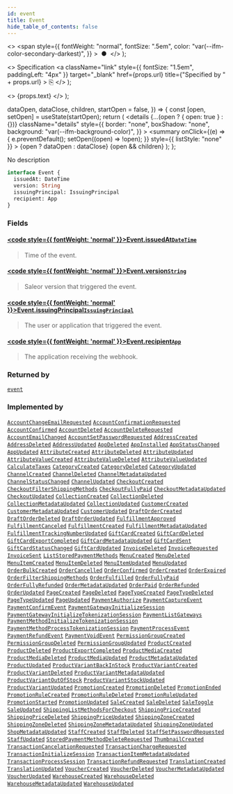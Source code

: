 ```yaml
---
id: event
title: Event
hide_table_of_contents: false
---
```


  <>
    <span
      style={{
        fontWeight: "normal",
        fontSize: ".5em",
        color: "var(--ifm-color-secondary-darkest)",
      }}
    >
      &nbsp;●&nbsp;
    </span>
  </>
);

  <>
    Specification
    <a
      className="link"
      style={{ fontSize: "1.5em", paddingLeft: "4px" }}
      target="\_blank"
      href={props.url}
      title={"Specified by " + props.url}
    >
      ⎘
    </a>
  </>
);

  <>
    <span className={props.class}>{props.text}</span>
  </>
);


  dataOpen,
  dataClose,
  children,
  startOpen = false,
}) => {
  const [open, setOpen] = useState(startOpen);
  return (
    <details
      {...(open ? { open: true } : {})}
      className="details"
      style={{
        border: "none",
        boxShadow: "none",
        background: "var(--ifm-background-color)",
      }}
    >
      <summary
        onClick={(e) => {
          e.preventDefault();
          setOpen((open) => !open);
        }}
        style={{ listStyle: "none" }}
      >
        {open ? dataOpen : dataClose}
      </summary>
      {open && children}
    </details>
  );
};

No description

```graphql
interface Event {
  issuedAt: DateTime
  version: String
  issuingPrincipal: IssuingPrincipal
  recipient: App
}
```

### Fields

#### [<code style={{ fontWeight: 'normal' }}>Event.<b>issuedAt</b></code>](#)<Bullet />[`DateTime`](../../../api-reference/miscellaneous/scalars/date-time) <Badge class="badge badge--secondary" text="scalar"/>

> Time of the event.

#### [<code style={{ fontWeight: 'normal' }}>Event.<b>version</b></code>](#)<Bullet />[`String`](../../../api-reference/miscellaneous/scalars/string) <Badge class="badge badge--secondary" text="scalar"/>

> Saleor version that triggered the event.

#### [<code style={{ fontWeight: 'normal' }}>Event.<b>issuingPrincipal</b></code>](#)<Bullet />[`IssuingPrincipal`](../../../api-reference/miscellaneous/unions/issuing-principal) <Badge class="badge badge--secondary" text="union"/>

> The user or application that triggered the event.

#### [<code style={{ fontWeight: 'normal' }}>Event.<b>recipient</b></code>](#)<Bullet />[`App`](../../../api-reference/apps/objects/app) <Badge class="badge badge--secondary" text="object"/>

> The application receiving the webhook.

### Returned by

[`event`](../../../api-reference/miscellaneous/subscriptions/event) <Badge class="badge badge--secondary" text="subscription"/>

### Implemented by

[`AccountChangeEmailRequested`](../../../api-reference/users/objects/account-change-email-requested) <Badge class="badge badge--secondary" text="object"/><Bullet />[`AccountConfirmationRequested`](../../../api-reference/users/objects/account-confirmation-requested) <Badge class="badge badge--secondary" text="object"/><Bullet />[`AccountConfirmed`](../../../api-reference/users/objects/account-confirmed) <Badge class="badge badge--secondary" text="object"/><Bullet />[`AccountDeleted`](../../../api-reference/users/objects/account-deleted) <Badge class="badge badge--secondary" text="object"/><Bullet />[`AccountDeleteRequested`](../../../api-reference/users/objects/account-delete-requested) <Badge class="badge badge--secondary" text="object"/><Bullet />[`AccountEmailChanged`](../../../api-reference/users/objects/account-email-changed) <Badge class="badge badge--secondary" text="object"/><Bullet />[`AccountSetPasswordRequested`](../../../api-reference/users/objects/account-set-password-requested) <Badge class="badge badge--secondary" text="object"/><Bullet />[`AddressCreated`](../../../api-reference/users/objects/address-created) <Badge class="badge badge--secondary" text="object"/><Bullet />[`AddressDeleted`](../../../api-reference/users/objects/address-deleted) <Badge class="badge badge--secondary" text="object"/><Bullet />[`AddressUpdated`](../../../api-reference/users/objects/address-updated) <Badge class="badge badge--secondary" text="object"/><Bullet />[`AppDeleted`](../../../api-reference/apps/objects/app-deleted) <Badge class="badge badge--secondary" text="object"/><Bullet />[`AppInstalled`](../../../api-reference/apps/objects/app-installed) <Badge class="badge badge--secondary" text="object"/><Bullet />[`AppStatusChanged`](../../../api-reference/apps/objects/app-status-changed) <Badge class="badge badge--secondary" text="object"/><Bullet />[`AppUpdated`](../../../api-reference/apps/objects/app-updated) <Badge class="badge badge--secondary" text="object"/><Bullet />[`AttributeCreated`](../../../api-reference/attributes/objects/attribute-created) <Badge class="badge badge--secondary" text="object"/><Bullet />[`AttributeDeleted`](../../../api-reference/attributes/objects/attribute-deleted) <Badge class="badge badge--secondary" text="object"/><Bullet />[`AttributeUpdated`](../../../api-reference/attributes/objects/attribute-updated) <Badge class="badge badge--secondary" text="object"/><Bullet />[`AttributeValueCreated`](../../../api-reference/attributes/objects/attribute-value-created) <Badge class="badge badge--secondary" text="object"/><Bullet />[`AttributeValueDeleted`](../../../api-reference/attributes/objects/attribute-value-deleted) <Badge class="badge badge--secondary" text="object"/><Bullet />[`AttributeValueUpdated`](../../../api-reference/attributes/objects/attribute-value-updated) <Badge class="badge badge--secondary" text="object"/><Bullet />[`CalculateTaxes`](../../../api-reference/taxes/objects/calculate-taxes) <Badge class="badge badge--secondary" text="object"/><Bullet />[`CategoryCreated`](../../../api-reference/products/objects/category-created) <Badge class="badge badge--secondary" text="object"/><Bullet />[`CategoryDeleted`](../../../api-reference/products/objects/category-deleted) <Badge class="badge badge--secondary" text="object"/><Bullet />[`CategoryUpdated`](../../../api-reference/products/objects/category-updated) <Badge class="badge badge--secondary" text="object"/><Bullet />[`ChannelCreated`](../../../api-reference/channels/objects/channel-created) <Badge class="badge badge--secondary" text="object"/><Bullet />[`ChannelDeleted`](../../../api-reference/channels/objects/channel-deleted) <Badge class="badge badge--secondary" text="object"/><Bullet />[`ChannelMetadataUpdated`](../../../api-reference/channels/objects/channel-metadata-updated) <Badge class="badge badge--secondary" text="object"/><Bullet />[`ChannelStatusChanged`](../../../api-reference/channels/objects/channel-status-changed) <Badge class="badge badge--secondary" text="object"/><Bullet />[`ChannelUpdated`](../../../api-reference/channels/objects/channel-updated) <Badge class="badge badge--secondary" text="object"/><Bullet />[`CheckoutCreated`](../../../api-reference/checkout/objects/checkout-created) <Badge class="badge badge--secondary" text="object"/><Bullet />[`CheckoutFilterShippingMethods`](../../../api-reference/checkout/objects/checkout-filter-shipping-methods) <Badge class="badge badge--secondary" text="object"/><Bullet />[`CheckoutFullyPaid`](../../../api-reference/checkout/objects/checkout-fully-paid) <Badge class="badge badge--secondary" text="object"/><Bullet />[`CheckoutMetadataUpdated`](../../../api-reference/checkout/objects/checkout-metadata-updated) <Badge class="badge badge--secondary" text="object"/><Bullet />[`CheckoutUpdated`](../../../api-reference/checkout/objects/checkout-updated) <Badge class="badge badge--secondary" text="object"/><Bullet />[`CollectionCreated`](../../../api-reference/products/objects/collection-created) <Badge class="badge badge--secondary" text="object"/><Bullet />[`CollectionDeleted`](../../../api-reference/products/objects/collection-deleted) <Badge class="badge badge--secondary" text="object"/><Bullet />[`CollectionMetadataUpdated`](../../../api-reference/products/objects/collection-metadata-updated) <Badge class="badge badge--secondary" text="object"/><Bullet />[`CollectionUpdated`](../../../api-reference/products/objects/collection-updated) <Badge class="badge badge--secondary" text="object"/><Bullet />[`CustomerCreated`](../../../api-reference/users/objects/customer-created) <Badge class="badge badge--secondary" text="object"/><Bullet />[`CustomerMetadataUpdated`](../../../api-reference/users/objects/customer-metadata-updated) <Badge class="badge badge--secondary" text="object"/><Bullet />[`CustomerUpdated`](../../../api-reference/users/objects/customer-updated) <Badge class="badge badge--secondary" text="object"/><Bullet />[`DraftOrderCreated`](../../../api-reference/orders/objects/draft-order-created) <Badge class="badge badge--secondary" text="object"/><Bullet />[`DraftOrderDeleted`](../../../api-reference/orders/objects/draft-order-deleted) <Badge class="badge badge--secondary" text="object"/><Bullet />[`DraftOrderUpdated`](../../../api-reference/orders/objects/draft-order-updated) <Badge class="badge badge--secondary" text="object"/><Bullet />[`FulfillmentApproved`](../../../api-reference/orders/objects/fulfillment-approved) <Badge class="badge badge--secondary" text="object"/><Bullet />[`FulfillmentCanceled`](../../../api-reference/orders/objects/fulfillment-canceled) <Badge class="badge badge--secondary" text="object"/><Bullet />[`FulfillmentCreated`](../../../api-reference/orders/objects/fulfillment-created) <Badge class="badge badge--secondary" text="object"/><Bullet />[`FulfillmentMetadataUpdated`](../../../api-reference/orders/objects/fulfillment-metadata-updated) <Badge class="badge badge--secondary" text="object"/><Bullet />[`FulfillmentTrackingNumberUpdated`](../../../api-reference/orders/objects/fulfillment-tracking-number-updated) <Badge class="badge badge--secondary" text="object"/><Bullet />[`GiftCardCreated`](../../../api-reference/gift-cards/objects/gift-card-created) <Badge class="badge badge--secondary" text="object"/><Bullet />[`GiftCardDeleted`](../../../api-reference/gift-cards/objects/gift-card-deleted) <Badge class="badge badge--secondary" text="object"/><Bullet />[`GiftCardExportCompleted`](../../../api-reference/gift-cards/objects/gift-card-export-completed) <Badge class="badge badge--secondary" text="object"/><Bullet />[`GiftCardMetadataUpdated`](../../../api-reference/gift-cards/objects/gift-card-metadata-updated) <Badge class="badge badge--secondary" text="object"/><Bullet />[`GiftCardSent`](../../../api-reference/gift-cards/objects/gift-card-sent) <Badge class="badge badge--secondary" text="object"/><Bullet />[`GiftCardStatusChanged`](../../../api-reference/gift-cards/objects/gift-card-status-changed) <Badge class="badge badge--secondary" text="object"/><Bullet />[`GiftCardUpdated`](../../../api-reference/gift-cards/objects/gift-card-updated) <Badge class="badge badge--secondary" text="object"/><Bullet />[`InvoiceDeleted`](../../../api-reference/orders/objects/invoice-deleted) <Badge class="badge badge--secondary" text="object"/><Bullet />[`InvoiceRequested`](../../../api-reference/orders/objects/invoice-requested) <Badge class="badge badge--secondary" text="object"/><Bullet />[`InvoiceSent`](../../../api-reference/orders/objects/invoice-sent) <Badge class="badge badge--secondary" text="object"/><Bullet />[`ListStoredPaymentMethods`](../../../api-reference/payments/objects/list-stored-payment-methods) <Badge class="badge badge--secondary" text="object"/><Bullet />[`MenuCreated`](../../../api-reference/menu/objects/menu-created) <Badge class="badge badge--secondary" text="object"/><Bullet />[`MenuDeleted`](../../../api-reference/menu/objects/menu-deleted) <Badge class="badge badge--secondary" text="object"/><Bullet />[`MenuItemCreated`](../../../api-reference/menu/objects/menu-item-created) <Badge class="badge badge--secondary" text="object"/><Bullet />[`MenuItemDeleted`](../../../api-reference/menu/objects/menu-item-deleted) <Badge class="badge badge--secondary" text="object"/><Bullet />[`MenuItemUpdated`](../../../api-reference/menu/objects/menu-item-updated) <Badge class="badge badge--secondary" text="object"/><Bullet />[`MenuUpdated`](../../../api-reference/menu/objects/menu-updated) <Badge class="badge badge--secondary" text="object"/><Bullet />[`OrderBulkCreated`](../../../api-reference/orders/objects/order-bulk-created) <Badge class="badge badge--secondary" text="object"/><Bullet />[`OrderCancelled`](../../../api-reference/orders/objects/order-cancelled) <Badge class="badge badge--secondary" text="object"/><Bullet />[`OrderConfirmed`](../../../api-reference/orders/objects/order-confirmed) <Badge class="badge badge--secondary" text="object"/><Bullet />[`OrderCreated`](../../../api-reference/orders/objects/order-created) <Badge class="badge badge--secondary" text="object"/><Bullet />[`OrderExpired`](../../../api-reference/orders/objects/order-expired) <Badge class="badge badge--secondary" text="object"/><Bullet />[`OrderFilterShippingMethods`](../../../api-reference/orders/objects/order-filter-shipping-methods) <Badge class="badge badge--secondary" text="object"/><Bullet />[`OrderFulfilled`](../../../api-reference/orders/objects/order-fulfilled) <Badge class="badge badge--secondary" text="object"/><Bullet />[`OrderFullyPaid`](../../../api-reference/orders/objects/order-fully-paid) <Badge class="badge badge--secondary" text="object"/><Bullet />[`OrderFullyRefunded`](../../../api-reference/orders/objects/order-fully-refunded) <Badge class="badge badge--secondary" text="object"/><Bullet />[`OrderMetadataUpdated`](../../../api-reference/orders/objects/order-metadata-updated) <Badge class="badge badge--secondary" text="object"/><Bullet />[`OrderPaid`](../../../api-reference/orders/objects/order-paid) <Badge class="badge badge--secondary" text="object"/><Bullet />[`OrderRefunded`](../../../api-reference/orders/objects/order-refunded) <Badge class="badge badge--secondary" text="object"/><Bullet />[`OrderUpdated`](../../../api-reference/orders/objects/order-updated) <Badge class="badge badge--secondary" text="object"/><Bullet />[`PageCreated`](../../../api-reference/pages/objects/page-created) <Badge class="badge badge--secondary" text="object"/><Bullet />[`PageDeleted`](../../../api-reference/pages/objects/page-deleted) <Badge class="badge badge--secondary" text="object"/><Bullet />[`PageTypeCreated`](../../../api-reference/pages/objects/page-type-created) <Badge class="badge badge--secondary" text="object"/><Bullet />[`PageTypeDeleted`](../../../api-reference/pages/objects/page-type-deleted) <Badge class="badge badge--secondary" text="object"/><Bullet />[`PageTypeUpdated`](../../../api-reference/pages/objects/page-type-updated) <Badge class="badge badge--secondary" text="object"/><Bullet />[`PageUpdated`](../../../api-reference/pages/objects/page-updated) <Badge class="badge badge--secondary" text="object"/><Bullet />[`PaymentAuthorize`](../../../api-reference/payments/objects/payment-authorize) <Badge class="badge badge--secondary" text="object"/><Bullet />[`PaymentCaptureEvent`](../../../api-reference/payments/objects/payment-capture-event) <Badge class="badge badge--secondary" text="object"/><Bullet />[`PaymentConfirmEvent`](../../../api-reference/payments/objects/payment-confirm-event) <Badge class="badge badge--secondary" text="object"/><Bullet />[`PaymentGatewayInitializeSession`](../../../api-reference/payments/objects/payment-gateway-initialize-session) <Badge class="badge badge--secondary" text="object"/><Bullet />[`PaymentGatewayInitializeTokenizationSession`](../../../api-reference/payments/objects/payment-gateway-initialize-tokenization-session) <Badge class="badge badge--secondary" text="object"/><Bullet />[`PaymentListGateways`](../../../api-reference/payments/objects/payment-list-gateways) <Badge class="badge badge--secondary" text="object"/><Bullet />[`PaymentMethodInitializeTokenizationSession`](../../../api-reference/payments/objects/payment-method-initialize-tokenization-session) <Badge class="badge badge--secondary" text="object"/><Bullet />[`PaymentMethodProcessTokenizationSession`](../../../api-reference/payments/objects/payment-method-process-tokenization-session) <Badge class="badge badge--secondary" text="object"/><Bullet />[`PaymentProcessEvent`](../../../api-reference/payments/objects/payment-process-event) <Badge class="badge badge--secondary" text="object"/><Bullet />[`PaymentRefundEvent`](../../../api-reference/payments/objects/payment-refund-event) <Badge class="badge badge--secondary" text="object"/><Bullet />[`PaymentVoidEvent`](../../../api-reference/payments/objects/payment-void-event) <Badge class="badge badge--secondary" text="object"/><Bullet />[`PermissionGroupCreated`](../../../api-reference/users/objects/permission-group-created) <Badge class="badge badge--secondary" text="object"/><Bullet />[`PermissionGroupDeleted`](../../../api-reference/users/objects/permission-group-deleted) <Badge class="badge badge--secondary" text="object"/><Bullet />[`PermissionGroupUpdated`](../../../api-reference/users/objects/permission-group-updated) <Badge class="badge badge--secondary" text="object"/><Bullet />[`ProductCreated`](../../../api-reference/products/objects/product-created) <Badge class="badge badge--secondary" text="object"/><Bullet />[`ProductDeleted`](../../../api-reference/products/objects/product-deleted) <Badge class="badge badge--secondary" text="object"/><Bullet />[`ProductExportCompleted`](../../../api-reference/products/objects/product-export-completed) <Badge class="badge badge--secondary" text="object"/><Bullet />[`ProductMediaCreated`](../../../api-reference/products/objects/product-media-created) <Badge class="badge badge--secondary" text="object"/><Bullet />[`ProductMediaDeleted`](../../../api-reference/products/objects/product-media-deleted) <Badge class="badge badge--secondary" text="object"/><Bullet />[`ProductMediaUpdated`](../../../api-reference/products/objects/product-media-updated) <Badge class="badge badge--secondary" text="object"/><Bullet />[`ProductMetadataUpdated`](../../../api-reference/products/objects/product-metadata-updated) <Badge class="badge badge--secondary" text="object"/><Bullet />[`ProductUpdated`](../../../api-reference/products/objects/product-updated) <Badge class="badge badge--secondary" text="object"/><Bullet />[`ProductVariantBackInStock`](../../../api-reference/products/objects/product-variant-back-in-stock) <Badge class="badge badge--secondary" text="object"/><Bullet />[`ProductVariantCreated`](../../../api-reference/products/objects/product-variant-created) <Badge class="badge badge--secondary" text="object"/><Bullet />[`ProductVariantDeleted`](../../../api-reference/products/objects/product-variant-deleted) <Badge class="badge badge--secondary" text="object"/><Bullet />[`ProductVariantMetadataUpdated`](../../../api-reference/products/objects/product-variant-metadata-updated) <Badge class="badge badge--secondary" text="object"/><Bullet />[`ProductVariantOutOfStock`](../../../api-reference/products/objects/product-variant-out-of-stock) <Badge class="badge badge--secondary" text="object"/><Bullet />[`ProductVariantStockUpdated`](../../../api-reference/products/objects/product-variant-stock-updated) <Badge class="badge badge--secondary" text="object"/><Bullet />[`ProductVariantUpdated`](../../../api-reference/products/objects/product-variant-updated) <Badge class="badge badge--secondary" text="object"/><Bullet />[`PromotionCreated`](../../../api-reference/discounts/objects/promotion-created) <Badge class="badge badge--secondary" text="object"/><Bullet />[`PromotionDeleted`](../../../api-reference/discounts/objects/promotion-deleted) <Badge class="badge badge--secondary" text="object"/><Bullet />[`PromotionEnded`](../../../api-reference/discounts/objects/promotion-ended) <Badge class="badge badge--secondary" text="object"/><Bullet />[`PromotionRuleCreated`](../../../api-reference/discounts/objects/promotion-rule-created) <Badge class="badge badge--secondary" text="object"/><Bullet />[`PromotionRuleDeleted`](../../../api-reference/discounts/objects/promotion-rule-deleted) <Badge class="badge badge--secondary" text="object"/><Bullet />[`PromotionRuleUpdated`](../../../api-reference/discounts/objects/promotion-rule-updated) <Badge class="badge badge--secondary" text="object"/><Bullet />[`PromotionStarted`](../../../api-reference/discounts/objects/promotion-started) <Badge class="badge badge--secondary" text="object"/><Bullet />[`PromotionUpdated`](../../../api-reference/discounts/objects/promotion-updated) <Badge class="badge badge--secondary" text="object"/><Bullet />[`SaleCreated`](../../../api-reference/discounts/objects/sale-created) <Badge class="badge badge--secondary" text="object"/><Bullet />[`SaleDeleted`](../../../api-reference/discounts/objects/sale-deleted) <Badge class="badge badge--secondary" text="object"/><Bullet />[`SaleToggle`](../../../api-reference/discounts/objects/sale-toggle) <Badge class="badge badge--secondary" text="object"/><Bullet />[`SaleUpdated`](../../../api-reference/discounts/objects/sale-updated) <Badge class="badge badge--secondary" text="object"/><Bullet />[`ShippingListMethodsForCheckout`](../../../api-reference/checkout/objects/shipping-list-methods-for-checkout) <Badge class="badge badge--secondary" text="object"/><Bullet />[`ShippingPriceCreated`](../../../api-reference/shipping/objects/shipping-price-created) <Badge class="badge badge--secondary" text="object"/><Bullet />[`ShippingPriceDeleted`](../../../api-reference/shipping/objects/shipping-price-deleted) <Badge class="badge badge--secondary" text="object"/><Bullet />[`ShippingPriceUpdated`](../../../api-reference/shipping/objects/shipping-price-updated) <Badge class="badge badge--secondary" text="object"/><Bullet />[`ShippingZoneCreated`](../../../api-reference/shipping/objects/shipping-zone-created) <Badge class="badge badge--secondary" text="object"/><Bullet />[`ShippingZoneDeleted`](../../../api-reference/shipping/objects/shipping-zone-deleted) <Badge class="badge badge--secondary" text="object"/><Bullet />[`ShippingZoneMetadataUpdated`](../../../api-reference/shipping/objects/shipping-zone-metadata-updated) <Badge class="badge badge--secondary" text="object"/><Bullet />[`ShippingZoneUpdated`](../../../api-reference/shipping/objects/shipping-zone-updated) <Badge class="badge badge--secondary" text="object"/><Bullet />[`ShopMetadataUpdated`](../../../api-reference/miscellaneous/objects/shop-metadata-updated) <Badge class="badge badge--secondary" text="object"/><Bullet />[`StaffCreated`](../../../api-reference/users/objects/staff-created) <Badge class="badge badge--secondary" text="object"/><Bullet />[`StaffDeleted`](../../../api-reference/users/objects/staff-deleted) <Badge class="badge badge--secondary" text="object"/><Bullet />[`StaffSetPasswordRequested`](../../../api-reference/users/objects/staff-set-password-requested) <Badge class="badge badge--secondary" text="object"/><Bullet />[`StaffUpdated`](../../../api-reference/users/objects/staff-updated) <Badge class="badge badge--secondary" text="object"/><Bullet />[`StoredPaymentMethodDeleteRequested`](../../../api-reference/payments/objects/stored-payment-method-delete-requested) <Badge class="badge badge--secondary" text="object"/><Bullet />[`ThumbnailCreated`](../../../api-reference/miscellaneous/objects/thumbnail-created) <Badge class="badge badge--secondary" text="object"/><Bullet />[`TransactionCancelationRequested`](../../../api-reference/payments/objects/transaction-cancelation-requested) <Badge class="badge badge--secondary" text="object"/><Bullet />[`TransactionChargeRequested`](../../../api-reference/payments/objects/transaction-charge-requested) <Badge class="badge badge--secondary" text="object"/><Bullet />[`TransactionInitializeSession`](../../../api-reference/payments/objects/transaction-initialize-session) <Badge class="badge badge--secondary" text="object"/><Bullet />[`TransactionItemMetadataUpdated`](../../../api-reference/payments/objects/transaction-item-metadata-updated) <Badge class="badge badge--secondary" text="object"/><Bullet />[`TransactionProcessSession`](../../../api-reference/payments/objects/transaction-process-session) <Badge class="badge badge--secondary" text="object"/><Bullet />[`TransactionRefundRequested`](../../../api-reference/payments/objects/transaction-refund-requested) <Badge class="badge badge--secondary" text="object"/><Bullet />[`TranslationCreated`](../../../api-reference/miscellaneous/objects/translation-created) <Badge class="badge badge--secondary" text="object"/><Bullet />[`TranslationUpdated`](../../../api-reference/miscellaneous/objects/translation-updated) <Badge class="badge badge--secondary" text="object"/><Bullet />[`VoucherCreated`](../../../api-reference/discounts/objects/voucher-created) <Badge class="badge badge--secondary" text="object"/><Bullet />[`VoucherDeleted`](../../../api-reference/discounts/objects/voucher-deleted) <Badge class="badge badge--secondary" text="object"/><Bullet />[`VoucherMetadataUpdated`](../../../api-reference/discounts/objects/voucher-metadata-updated) <Badge class="badge badge--secondary" text="object"/><Bullet />[`VoucherUpdated`](../../../api-reference/discounts/objects/voucher-updated) <Badge class="badge badge--secondary" text="object"/><Bullet />[`WarehouseCreated`](../../../api-reference/products/objects/warehouse-created) <Badge class="badge badge--secondary" text="object"/><Bullet />[`WarehouseDeleted`](../../../api-reference/products/objects/warehouse-deleted) <Badge class="badge badge--secondary" text="object"/><Bullet />[`WarehouseMetadataUpdated`](../../../api-reference/products/objects/warehouse-metadata-updated) <Badge class="badge badge--secondary" text="object"/><Bullet />[`WarehouseUpdated`](../../../api-reference/products/objects/warehouse-updated) <Badge class="badge badge--secondary" text="object"/>
